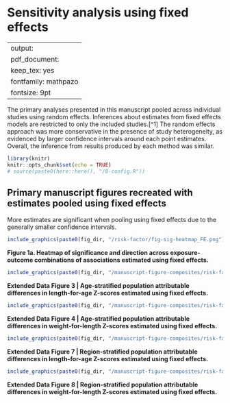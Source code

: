 # Sensitivity analysis using fixed effects {#fixed-effects}

---
output:
  pdf_document:
    keep_tex: yes
fontfamily: mathpazo
fontsize: 9pt
---

\raggedright

The primary analyses presented in this manuscript pooled across individual studies using random effects. Inferences about estimates from fixed effects models are restricted to only the included studies.[^1] The random effects approach was more conservative in the presence of study heterogeneity, as evidenced by larger confidence intervals around each point estimates. Overall, the inference from results produced by each method was similar. 

```r
library(knitr)
knitr::opts_chunk$set(echo = TRUE)
# source(paste0(here::here(), "/0-config.R"))
```

## Primary manuscript figures recreated with estimates pooled using fixed effects

More estimates are significant when pooling using fixed effects due to the generally smaller confidence intervals.

```r
include_graphics(paste0(fig_dir, "/risk-factor/fig-sig-heatmap_FE.png"))
```
**Figure 1a.  Heatmap of significance and direction across exposure-outcome combinations of associations estimated using fixed effects. ** 

```r
include_graphics(paste0(fig_dir, "/manuscript-figure-composites/risk-factor/extended-data/fig-laz-PAR-strat-age_FE.png"))

```
**Extended Data Figure 3 | Age-stratified population attributable differences in length-for-age Z-scores estimated using fixed effects. ** 

```r
include_graphics(paste0(fig_dir, "/manuscript-figure-composites/risk-factor/extended-data/fig-wlz-PAR-strat-age_FE.png"))

```
**Extended Data Figure 4 | Age-stratified population attributable differences in weight-for-length Z-scores estimated using fixed effects. ** 



```r
include_graphics(paste0(fig_dir, "/manuscript-figure-composites/risk-factor/extended-data/fig-laz-PAR-strat-region_FE.png"))

```
**Extended Data Figure 7 | Region-stratified population attributable differences in length-for-age Z-scores estimated using fixed effects. ** 

```r
include_graphics(paste0(fig_dir, "/manuscript-figure-composites/risk-factor/extended-data/fig-wlz-PAR-strat-region_FE.png"))

```
**Extended Data Figure 8 | Region-stratified population attributable differences in weight-for-length Z-scores estimated using fixed effects. ** 

